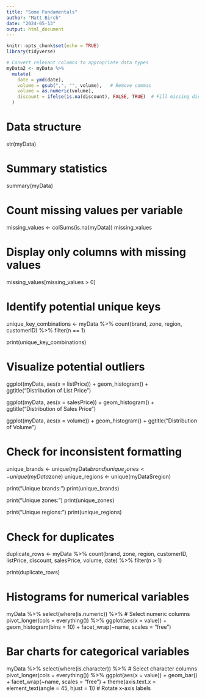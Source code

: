 ```yaml
---
title: "Some Fundamentals"
author: "Matt Birch"
date: "2024-05-13"
output: html_document
---
```


```r
knitr::opts_chunk$set(echo = TRUE)
library(tidyverse)
```


```r

# Convert relevant columns to appropriate data types
myData2 <- myData %>%
  mutate(
    date = ymd(date),
    volume = gsub(",", "", volume),   # Remove commas
    volume = as.numeric(volume),
    discount = ifelse(is.na(discount), FALSE, TRUE)  # Fill missing discount as FALSE
  )
```


# Data structure
str(myData)

# Summary statistics
summary(myData)



# Count missing values per variable
missing_values <- colSums(is.na(myData))
missing_values

# Display only columns with missing values
missing_values[missing_values > 0]



# Identify potential unique keys
unique_key_combinations <- myData %>%
  count(brand, zone, region, customerID) %>%
  filter(n == 1)

print(unique_key_combinations)



# Visualize potential outliers
ggplot(myData, aes(x = listPrice)) +
  geom_histogram() +
  ggtitle("Distribution of List Price")

ggplot(myData, aes(x = salesPrice)) +
  geom_histogram() +
  ggtitle("Distribution of Sales Price")

ggplot(myData, aes(x = volume)) +
  geom_histogram() +
  ggtitle("Distribution of Volume")



# Check for inconsistent formatting
unique_brands <- unique(myData$brand)
unique_zones <- unique(myData$zone)
unique_regions <- unique(myData$region)

print("Unique brands:")
print(unique_brands)

print("Unique zones:")
print(unique_zones)

print("Unique regions:")
print(unique_regions)



# Check for duplicates
duplicate_rows <- myData %>%
  count(brand, zone, region, customerID, listPrice, discount, salesPrice, volume, date) %>%
  filter(n > 1)

print(duplicate_rows)



# Histograms for numerical variables
myData %>%
  select(where(is.numeric)) %>%  # Select numeric columns
  pivot_longer(cols = everything()) %>%
  ggplot(aes(x = value)) +
  geom_histogram(bins = 10) +
  facet_wrap(~name, scales = "free")

# Bar charts for categorical variables
myData %>%
  select(where(is.character)) %>%  # Select character columns
  pivot_longer(cols = everything()) %>%
  ggplot(aes(x = value)) +
  geom_bar() +
  facet_wrap(~name, scales = "free") +
  theme(axis.text.x = element_text(angle = 45, hjust = 1))  # Rotate x-axis labels
